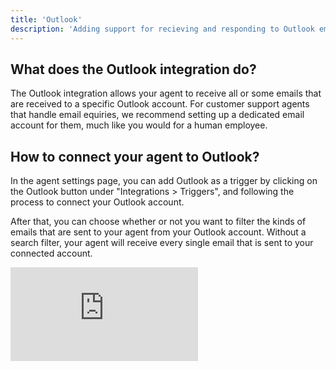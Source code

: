 ```yaml
---
title: 'Outlook'
description: 'Adding support for recieving and responding to Outlook emails.'
---
```


## What does the Outlook integration do?

The Outlook integration allows your agent to receive all or some emails that are received to a specific Outlook account. For customer support agents that handle email equiries, we recommend setting up a dedicated email account for them, much like you would for a human employee.

## How to connect your agent to Outlook?

In the agent settings page, you can add Outlook as a trigger by clicking on the Outlook button under "Integrations > Triggers", and following the process to connect your Outlook account.

After that, you can choose whether or not you want to filter the kinds of emails that are sent to your agent from your Outlook account. Without a search filter, your agent will receive every single email that is sent to your connected account.

<div
  style={{
    width: '100%',
    position: 'relative',
    paddingTop: '56.25%',
  }}>
  <iframe
    src="https://app.supademo.com/embed/clxwqnw9o0yzg12o20k8u7wdf"
    frameBorder="0"
    title="Create an agent from scratch on Relevance AI"
    allow="clipboard-write"
    webkitallowfullscreen="true"
    mozallowfullscreen="true"
    allowfullscreen
    style={{
      position: 'absolute',
      top: 0,left: 0, width: '100%', height: '100%',
      border: '3px solid #5E43CE',
      borderRadius: '10px',
    }}/>
</div>

### Filter options

If you don't add a search filter, your agent will receive every email that is sent to the connected Outlook account, which might me what you want if your agent has a dedicated email account.

Below is a table of different search filters you can use, which is also how you filter emails in your Outlook search field. Full docs for this can be found in Microsoft's [Search Query Parameter page](https://learn.microsoft.com/en-us/graph/search-query-parameter?tabs=http):

<img src="/images/search-query-params.png" />

This is how you would use them in the Relevance Filter emails by search field:

<img src="/images/search-filter-agent.png" />

- "subject: ask us anything" - The subject line contains the phrase "ask us anything".
- "body: book a demo" - The body of the email contains the phrase "book a demo".
- "from:*apple.com" - Only emails sent from the apple.com domain.
- "hasAttachments: true" - Only emails that have attachments.
- "receiived: 07/23/2018 - Only emails received on this date.

## How to respond to emails received from Outlook?

Once your agent has started receiving emails (it can take up to half an hour for the first one to come through), you can build a tool that uses the built-in "Send Email (Outlook)" tool to get your agent to start responding to them.

<div
  style={{
    width: '100%',
    position: 'relative',
    paddingTop: '56.25%',
  }}>
  <iframe
    src="https://app.supademo.com/embed/clxo7u90i3ulat2oeyifng8eh"
    frameBorder="0"
    title="Create an agent from scratch on Relevance AI"
    allow="clipboard-write"
    webkitallowfullscreen="true"
    mozallowfullscreen="true"
    allowfullscreen
    style={{
      position: 'absolute',
      top: 0,left: 0, width: '100%', height: '100%',
      border: '3px solid #5E43CE',
      borderRadius: '10px',
    }}/>
</div>

Once you have created this tool, equip your agent with it by opening your agent settings, clicking on "Tools" -> "Add tools", then search for the send email tool you created and add it. 

We recommend setting the tool permissions to "approval mode" so that your agent always asks for permission before it sends a message to your customers. You can set it to autopilot once you're happy with how it responds, which will usually take a few rounds of iterating your prompt.

<img src="/images/send-email-outlook.png" />

### Tell your agent how it should respond

Once your agent is receiving emails, and has been equipped with your custom "Send email" tool, it's time for you to tell your agent how you want it to respond. You can do this by writing a prompt in the "core instructions" section of your agent settings.

This is an example of a prompt that guides our agent to handle customer questions over email, using four custom tools we built:

<img src="/images/email-follow-up-prompt.png" />

<Tip>
You can use the "/" command to reference specific tools you want your agent to use within your prompt.
</Tip>

This entire FAQ follow-up email agent is available for you to [clone as a template, or build from scratch here](https://relevanceai.com/agent-templates/email-faq-follow-up-agent).


## How to remove the integration?

You can remove the Outlook integration by opening your agent settings, clicking the 3 dots menu next to your connected Outlook trigger, and clicking "Remove". Once you've done that, your agent will no longer receive emails.

<img src="/images/remove-outlook-integration.png" />